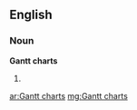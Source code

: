 ==English==

===Noun===
'''Gantt charts'''

# {{plural of|[[Gantt chart]]}}

[[ar:Gantt charts]]
[[mg:Gantt charts]]